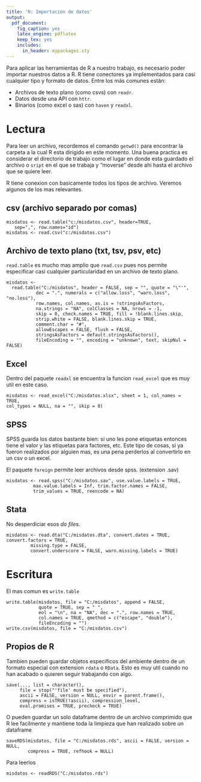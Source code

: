 ```yaml
---
title: 'R: Importación de datos'
output:
  pdf_document:
    fig_caption: yes
    latex_engine: pdflatex
    keep_tex: yes
    includes:
      in_header: mypackages.sty
---
```


Para aplicar las herramientas de R a nuestro trabajo, es necesario poder importar
nuestros datos a R. R tiene conectores ya implementados para casi cualquier 
tipo y formato de datos. Entre los más comunes están\footnote{Los materiales para readr, httr, haven y readxl están basados en el capítulo de importación de datos de \textcite{grolemund2016r}.}:

- Archivos de texto plano (como csvs) con `readr`.
- Datos desde una API con `httr`.
- Binarios (como excel o sas) con `haven` y `readxl`.

# Lectura

Para leer un archivo, recordemos el comando `getwd()` para encontrar la carpeta
a la cual R esta dirigido en este momento. Una buena practica es considerar 
el directorio de trabajo como el lugar en donde esta guardado el archivo o `sript` en el que se trabaja y "moverse" desde ahi hasta el archivo que se quiere
leer.

R tiene conexion con basicamente todos los tipos de archivo. Veremos algunos 
de los mas relevantes.

## csv (archivo separado por comas)

```
misdatos <- read.table("c:/misdatos.csv", header=TRUE,
   sep=",", row.names="id")
misdatos <- read.csv("c:/misdatos.csv")
```

## Archivo de texto plano (txt, tsv, psv, etc)

`read.table` es mucho mas amplio que `read.csv` pues nos permite especificar
casi cualquier particularidad en un archivo de texto plano.

```
misdatos <- 
  read.table("C:/misdatos", header = FALSE, sep = "", quote = "\"'",
           dec = ".", numerals = c("allow.loss", "warn.loss", "no.loss"),
           row.names, col.names, as.is = !stringsAsFactors,
           na.strings = "NA", colClasses = NA, nrows = -1,
           skip = 0, check.names = TRUE, fill = !blank.lines.skip,
           strip.white = FALSE, blank.lines.skip = TRUE,
           comment.char = "#",
           allowEscapes = FALSE, flush = FALSE,
           stringsAsFactors = default.stringsAsFactors(),
           fileEncoding = "", encoding = "unknown", text, skipNul = FALSE)
```

## Excel

Dentro del paquete `readxl` se encuentra la funcion `read_excel` que es muy util
en este caso.

```
misdatos <- read_excel("C:/misdatos.xlsx", sheet = 1, col_names = TRUE, 
col_types = NULL, na = "", skip = 0)
```

## SPSS

SPSS guarda los datos bastante bien: si uno les pone etiquetas entonces tiene
el valor y las etiquetas para factores, etc. Este tipo de cosas, si ya fueron
realizados por alguien mas, es una pena perderlos al convertirlo en un csv o 
un excel.

El paquete `foreign` permite leer archivos desde spss. (extension .sav)

```
misdatos <- read.spss("C:/misdatos.sav", use.value.labels = TRUE, 
          max.value.labels = Inf, trim.factor.names = FALSE,
          trim_values = TRUE, reencode = NA)
```

## Stata

No desperdiciar esos *do files*.

```
misdatos <- read.dta("C:/misdatos.dta", convert.dates = TRUE, convert.factors = TRUE,
         missing.type = FALSE,
         convert.underscore = FALSE, warn.missing.labels = TRUE)
```


# Escritura 

El mas comun es `write.table`

```
write.table(misdatos, file = "C:/misdatos", append = FALSE, 
            quote = TRUE, sep = " ",
            eol = "\n", na = "NA", dec = ".", row.names = TRUE,
            col.names = TRUE, qmethod = c("escape", "double"),
            fileEncoding = "")
write.csv(misdatos, file = "C:/misdatos.csv")
```

## Propios de R

Tambien pueden guardar objetos especificos del ambiente dentro de un formato 
especial con extension `rdata` o `RData`. Esto es muy util cuando no han acabado
o quieren seguir trabajando con algo.

```
save(..., list = character(),
     file = stop("'file' must be specified"),
     ascii = FALSE, version = NULL, envir = parent.frame(),
     compress = isTRUE(!ascii), compression_level,
     eval.promises = TRUE, precheck = TRUE)
```

O pueden guardar un solo dataframe dentro de un archivo comprimido que R lee
facilmente y mantiene toda la limpieza que han realizado sobre un dataframe

```
saveRDS(misdatos, file = "C:/misdatos.rds", ascii = FALSE, version = NULL,
        compress = TRUE, refhook = NULL)
```

Para leerlos

```
misdatos <- readRDS("C:/misdatos.rds")
```
